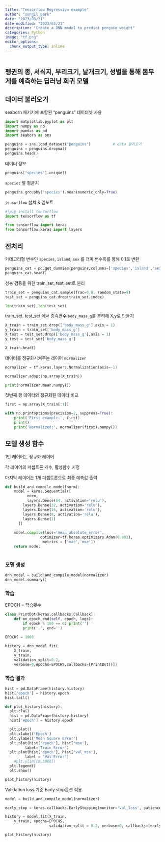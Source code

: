 ```yaml
---
title: "Tensorflow Regression example"
author: "sungil_park"
date: "2023/03/21"
date-modified: "2023/03/21"
description: "Create a DNN model to predict penguin weight"
categories: Python
image: "tf.png"
editor_options: 
  chunk_output_type: inline
---
```


```r
```

## 펭귄의 종, 서식지, 부리크기, 날개크기, 성별을 통해 몸무게를 예측하는 딥러닝 회귀 모델

## 데이터 불러오기

seaborn 패키지에 포함된 "penguins" 데이터셋 사용

```python
import matplotlib.pyplot as plt
import numpy as np
import pandas as pd
import seaborn as sns

penguins = sns.load_dataset("penguins")          # data 불러오기
penguins = penguins.dropna()     
penguins.head()
```

데이터 정보

```python
penguins["species"].unique()
```

`species` 별 평균치

```python
penguins.groupby('species').mean(numeric_only=True)
```

`tensorflow` 설치 & 임포트

```python
#!pip install tensorflow
import tensorflow as tf

from tensorflow import keras
from tensorflow.keras import layers
```

## 전처리

카테고리형 변수인 `species`, `island`, `sex` 를 더미 변수화를 통해 0,1로 변환

```python
penguins_cat = pd.get_dummies(penguins,columns=['species','island','sex'],dtype = int)
penguins_cat.head()
```

성능 검증을 위한 train_set, test_set로 분리

```python
train_set = penguins_cat.sample(frac=0.8, random_state=9)
test_set = penguins_cat.drop(train_set.index)

len(train_set),len(test_set)
```

train_set, test_set 에서 종속변수 `body_mass_g`를 분리해 X,y로 만들기

```python
X_train = train_set.drop(['body_mass_g'],axis = 1)
y_train = train_set['body_mass_g']
X_test = test_set.drop(['body_mass_g'],axis = 1)
y_test = test_set['body_mass_g']
```

```python
X_train.head()
```

데이터를 정규화시켜주는 레이어 `normalizer`

```python
normalizer = tf.keras.layers.Normalization(axis=-1)

normalizer.adapt(np.array(X_train))

print(normalizer.mean.numpy())
```

첫번째 행 데이터와 정규화된 데이터 비교

```python
first = np.array(X_train[:1])

with np.printoptions(precision=2, suppress=True):
    print('First example:', first)
    print()
    print('Normalized:', normalizer(first).numpy())

```

## 모델 생성 함수

1번 레이어는 정규화 레이어

각 레이어의 퍼셉트론 개수, 활성함수 지정

마지막 레이어는 1개 퍼셉트론으로 최종 예측값 출력

```python
def build_and_compile_model(norm):
    model = keras.Sequential([
          norm,
          layers.Dense(64, activation='relu'),
        layers.Dense(32, activation='relu'),
        layers.Dense(16, activation='relu'),
        layers.Dense(8, activation='relu'),
        layers.Dense(1)
      ])
    
    model.compile(loss='mean_absolute_error',
                optimizer=tf.keras.optimizers.Adam(0.001),
                 metrics = ['mae','mse'])
    return model
  

```

### 모델 생성

```python
dnn_model = build_and_compile_model(normalizer)
dnn_model.summary()
```

### 학습

EPOCH = 학습횟수

```python
class PrintDot(keras.callbacks.Callback):
    def on_epoch_end(self, epoch, logs):
        if epoch % 100 == 0: print('')
        print('.', end='')
  
EPOCHS = 1000

history = dnn_model.fit(
    X_train,
    y_train,
    validation_split=0.2,
    verbose=0,epochs=EPOCHS,callbacks=[PrintDot()])
```

### 학습 결과

```python
hist = pd.DataFrame(history.history)
hist['epoch'] = history.epoch
hist.tail()
```

```python
def plot_history(history):
  plt.cla()
  hist = pd.DataFrame(history.history)
  hist['epoch'] = history.epoch

  plt.plot()
  plt.xlabel('Epoch')
  plt.ylabel('Mean Square Error')
  plt.plot(hist['epoch'], hist['mse'],
         label='Train Error')
  plt.plot(hist['epoch'], hist['val_mse'],
         label = 'Val Error')
    #plt.ylim([0,3000])
  plt.legend()
  plt.show()
```

```python
plot_history(history)
```

Validation loss 기준 Early stop옵션 적용

```python
model = build_and_compile_model(normalizer)

early_stop = keras.callbacks.EarlyStopping(monitor='val_loss', patience=10)

history = model.fit(X_train,
    y_train, epochs=EPOCHS,
                    validation_split = 0.2, verbose=0, callbacks=[early_stop, PrintDot()])

plot_history(history)
```
